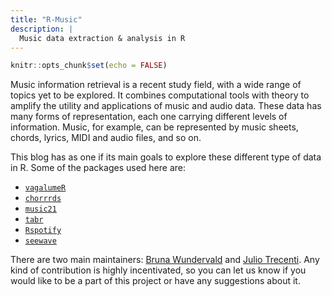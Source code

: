 ```yaml
---
title: "R-Music"
description: |
  Music data extraction & analysis in R
---
```


```r
knitr::opts_chunk$set(echo = FALSE)
```


Music information retrieval is a recent study 
field, with a wide range of topics yet to be
explored. It combines computational tools with 
theory to amplify the utility and applications of 
music and audio data. These data has many forms
of representation, each one carrying different
levels of information. Music, for example, can be 
represented by music sheets, chords, lyrics, 
MIDI and audio files, and so on.

This blog has as one if its main goals to explore
these different type of data in R. Some of the packages
used here are:

  - [`vagalumeR`](https://github.com/r-music/vagalumeR)
  - [`chorrrds`](https://github.com/r-music/chorrrds)
  - [`music21`](https://github.com/r-music/music21)
  - [`tabr`](https://github.com/leonawicz/tabr)
  - [`Rspotify`](https://github.com/tiagomendesdantas/Rspotify)
  - [`seewave`](https://github.com/cran/seewave)


There are two main maintainers: [Bruna Wundervald](https://brunaw.com) 
and [Julio Trecenti](https://github.com/jtrecenti). 
Any kind of contribution is highly incentivated, 
so you can let us know if you would like to be a part of
this project or have any suggestions about it.

